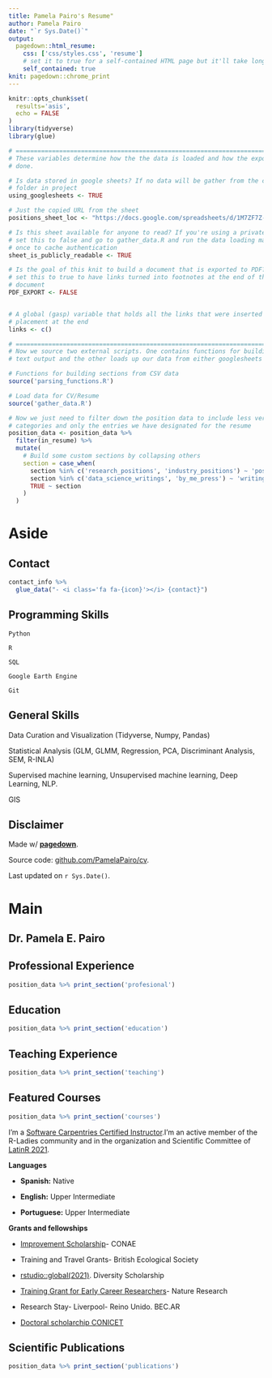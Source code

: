 ---
title: Pamela Pairo's Resume"
author: Pamela Pairo
date: "`r Sys.Date()`"
output:
  pagedown::html_resume:
    css: ['css/styles.css', 'resume']
    # set it to true for a self-contained HTML page but it'll take longer to render
    self_contained: true
knit: pagedown::chrome_print 
---


```{r, include=FALSE}
knitr::opts_chunk$set(
  results='asis', 
  echo = FALSE
)
library(tidyverse)
library(glue)

# ======================================================================
# These variables determine how the the data is loaded and how the exports are
# done.

# Is data stored in google sheets? If no data will be gather from the csvs/
# folder in project
using_googlesheets <- TRUE

# Just the copied URL from the sheet
positions_sheet_loc <- "https://docs.google.com/spreadsheets/d/1M7ZF7Z-ARmk3-nPJTOPuGpIB-Mm_ZS__E6PlMWADlJA/edit#gid=1406459246"

# Is this sheet available for anyone to read? If you're using a private sheet
# set this to false and go to gather_data.R and run the data loading manually
# once to cache authentication
sheet_is_publicly_readable <- TRUE

# Is the goal of this knit to build a document that is exported to PDF? If so
# set this to true to have links turned into footnotes at the end of the
# document
PDF_EXPORT <- FALSE


# A global (gasp) variable that holds all the links that were inserted for
# placement at the end
links <- c()

# ======================================================================
# Now we source two external scripts. One contains functions for building the
# text output and the other loads up our data from either googlesheets or csvs

# Functions for building sections from CSV data
source('parsing_functions.R') 

# Load data for CV/Resume
source('gather_data.R')

# Now we just need to filter down the position data to include less verbose
# categories and only the entries we have designated for the resume
position_data <- position_data %>% 
  filter(in_resume) %>% 
  mutate(
    # Build some custom sections by collapsing others
    section = case_when(
      section %in% c('research_positions', 'industry_positions') ~ 'positions', 
      section %in% c('data_science_writings', 'by_me_press') ~ 'writings',
      TRUE ~ section
    )
  ) 
```



Aside
================================================================================


Contact {#contact}
--------------------------------------------------------------------------------

```{r}
contact_info %>% 
  glue_data("- <i class='fa fa-{icon}'></i> {contact}")
```

Programming Skills {#programming}
--------------------------------------------------------------------------------

<i class="fab fa-python"></i> `Python`

<i class="fab fa-r-project"></i> `R`

<i class="fas fa-database"></i> `SQL`

<i class="fas fa-globe-americas"></i>
 `Google Earth Engine`

<i class="fas fa-code-branch"></i> `Git`

General Skills {#skills}
--------------------------------------------------------------------------------

<i class="fas fa-check"></i> Data Curation and Visualization (Tidyverse, Numpy, Pandas)

<i class="fas fa-check"></i> Statistical Analysis (GLM, GLMM, Regression, PCA, Discriminant Analysis, SEM, R-INLA)

<i class="fas fa-check"></i> Supervised machine learning, Unsupervised machine learning, Deep Learning, NLP.

<i class="fas fa-check"></i> GIS 


Disclaimer {#disclaimer}
--------------------------------------------------------------------------------

Made w/ [**pagedown**](https://github.com/rstudio/pagedown). 

Source code: [github.com/PamelaPairo/cv](https://github.com/PamelaPairo/CV).

Last updated on `r Sys.Date()`.


Main
================================================================================

Dr. Pamela E. Pairo {#title}
--------------------------------------------------------------------------------

Professional Experience {data-icon=user-alt data-concise=true}
--------------------------------------------------------------------------------

```{r}
position_data %>% print_section('profesional')
```



Education {data-icon=graduation-cap data-concise=true}
--------------------------------------------------------------------------------

```{r}
position_data %>% print_section('education')
```

Teaching Experience {data-icon=chalkboard-teacher data-concise=true}
--------------------------------------------------------------------------------

```{r}
position_data %>% print_section('teaching')
```

Featured Courses {data-icon=book}
--------------------------------------------------------------------------------

```{r}
position_data %>% print_section('courses')
```

::: aside

I’m a [Software Carpentries Certified Instructor](https://carpentries.org/).I'm an active member of the R-Ladies community and in the organization and Scientific Committee of [LatinR 2021](https://latin-r.com/equipo/).

**Languages** 

- **Spanish:** Native 

- **English:** Upper Intermediate

- **Portuguese:**  Upper Intermediate

**Grants and fellowships**

- <i class="fas fa-trophy"></i>[Improvement Scholarship](https://www.argentina.gob.ar/ciencia/conae/convocatoria-becas-de-perfeccionamiento-conae/1er-llamado-gerencia-de-vinculacion-tecnologica)- CONAE

- <i class="fas fa-trophy"></i> Training and Travel Grants- British Ecological Society

- <i class="fas fa-trophy"></i> [rstudio::global(2021)](https://blog.rstudio.com/2020/11/30/diversity-scholarships/). Diversity Scholarship 

- <i class="fas fa-trophy"></i> [Training Grant for Early Career Researchers](https://www.nature.com/early-career-travel-grants/about/recipients?draft=marketing&platform=oscar&target=content)- Nature Research

- <i class="fas fa-trophy"></i> Research Stay- Liverpool- Reino Unido. BEC.AR

- <i class="fas fa-trophy"></i> [Doctoral scholarchip CONICET](https://convocatorias.conicet.gov.ar/becas/)

:::


Scientific Publications {data-icon=newspaper data-concise=true}
--------------------------------------------------------------------------------


```{r}
position_data %>% print_section('publications')
```


